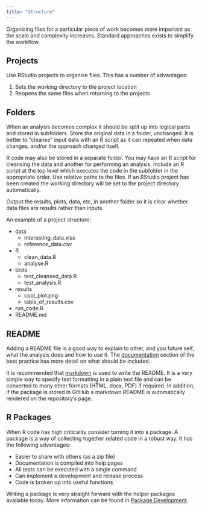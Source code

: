 ```yaml
---
title: "Structure"
---
```


Organising files for a particular piece of work becomes more important as the scale and 
complexity increases. Standard approaches exists to simplify the workflow.


## Projects

Use RStudio projects to organise files. This has a number of advantages:

1. Sets the working directory to the project location
1. Reopens the same files when returning to the projects


## Folders

When an analysis becomes complex it should be split up into logical parts and stored in 
subfolders. Store the original data in a folder, unchanged. It is better to "cleanse" input
data with an R script as it can repeated when data changes, and/or the approach changed 
itself.

R code may also be stored in a separate folder. You may have an R script for cleansing the 
data and another for performing an analysis. Include an R script at the top level which 
executes the code in the subfolder in the appropriate order. Use relative paths to the 
files. If an RStudio project has been created the working directory will be set to the 
project directory automatically.

Output the results, plots, data, etc, in another folder so it is clear whether data files 
are results rather than inputs.

An example of a project structure:

 - data
    - interesting_data.xlsx
    - reference_data.csv
 - R
    - clean_data.R
    - analyse.R
 - tests
    - test_cleansed_data.R
    - test_analysis.R
 - results
    - cool_plot.png
    - table_of_results.csv
 - run_code.R 
 - README.md


## README

Adding a README file is a good way to explain to other, and you future self, what the analysis
does and how to use it. The [documentation](index.html#documentation) section of the best 
practice has more detail on what should be included.

It is recommended that [markdown](http://rmarkdown.rstudio.com/lesson-8.html) is used to 
write the README. It is a very simple way to specify text formatting in a plain text file
and can be converted to many other formats (HTML, docx, PDF) if required. In addition, if 
the package is stored in GitHub a markdown README is automatically rendered on the 
repository's page.


## R Packages

When R code has high criticality consider turning it into a package. A package is a way 
of collecting together related code in a robust way. It has the following advantages:

 - Easier to share with others (as a zip file)
 - Documentation is compiled into help pages
 - All tests can be executed with a single command
 - Can implement a development and release process
 - Code is broken up into useful functions

Writing a package is very straight forward with the helper packages available today. More
information can be found in [Package Development](packages-development.html).
